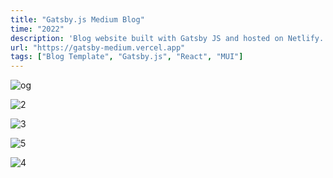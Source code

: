 ```yaml
---
title: "Gatsby.js Medium Blog"
time: "2022"
description: 'Blog website built with Gatsby JS and hosted on Netlify. Perfect for a personal website. Fully featured with tagged blog posts, a link tree, affiliate links, a smooth contact form, and so much more.'
url: "https://gatsby-medium.vercel.app"
tags: ["Blog Template", "Gatsby.js", "React", "MUI"]
---
```


<Image 
  src="/projects/medium/og.webp"
  alt="og"
  width={2267}
  height={1280}
/>

<Image 
  src="/projects/medium/phones.webp"
  alt="2"
  width={3062}
  height={2042}
  caption="Mobile view, featuring detail view of a blog post, list view of blog posts, a seamless contact form, and a page to showcase gear with affiliate links."
/>

<Image 
  src="/projects/medium/tablet.webp"
  alt="3"
  width={2267}
  height={1280}
  caption="Blog post's transform responsively to fit the screen. Sidebars for navigation and meta data are then shown."
/>

<Image 
  src="/projects/medium/dark computer.webp"
  alt="5"
  width={5412}
  height={3246}
  caption="Application uses preferred system theme."
/>

<Image 
  src="/projects/medium/light computer.webp"
  alt="4"
  width={5412}
  height={3246}
  caption="Or can be manually set to light or dark mode."
/>
